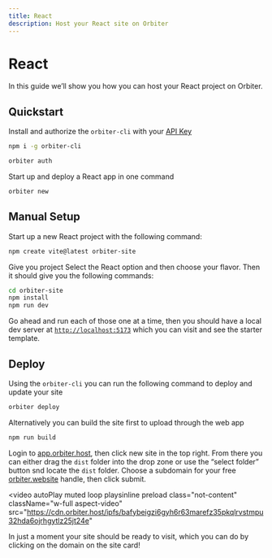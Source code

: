 ```yaml
---
title: React
description: Host your React site on Orbiter
---
```


# React

In this guide we’ll show you how you can host your React project on Orbiter.

## Quickstart

Install and authorize the `orbiter-cli` with your [API Key](https//app.orbiter.host/api-keys)

```bash [terminal]
npm i -g orbiter-cli

orbiter auth
```

Start up and deploy a React app in one command

```bash [terminal]
orbiter new
```

## Manual Setup

Start up a new React project with the following command:

```bash [terminal]
npm create vite@latest orbiter-site
```

Give you project Select the React option and then choose your flavor. Then it should give you the following commands:

```bash [terminal]
cd orbiter-site
npm install
npm run dev
```

Go ahead and run each of those one at a time, then you should have a local dev server at [`http://localhost:5173`](http://localhost:5173) which you can visit and see the starter template.

## Deploy

Using the `orbiter-cli` you can run the following command to deploy and update your site

```bash [terminal]
orbiter deploy
```

Alternatively you can build the site first to upload through the web app

```bash [terminal]
npm run build
```

Login to [app.orbiter.host](https://app.orbiter.host), then click new site in the top right. From there you can either drag the `dist` folder into the drop zone or use the “select folder” button snd locate the `dist` folder. Choose a subdomain for your free [orbiter.website](http://orbiter.website) handle, then click submit.

<video
  autoPlay
  muted
  loop
  playsinline
  preload
  class="not-content"
  className="w-full aspect-video"
  src="https://cdn.orbiter.host/ipfs/bafybeigzi6gyh6r63marefz35pkqlrvstmpu32hda6ojrhgytlz25jt24e"
></video>

In just a moment your site should be ready to visit, which you can do by clicking on the domain on the site card!
